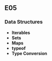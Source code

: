 ## E05

### Data Structures

- **Iterables**
- **Sets**
- **Maps**
- **typeof**
- **Type Conversion**